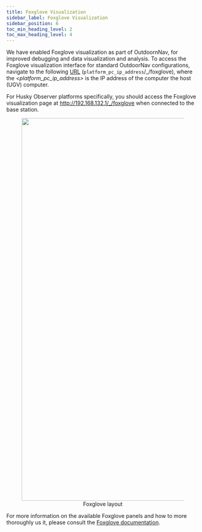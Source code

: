 ```yaml
---
title: Foxglove Visualization
sidebar_label: Foxglove Visualization
sidebar_position: 6
toc_min_heading_level: 2
toc_max_heading_level: 4
---
```


We have enabled Foxglove visualization as part of OutdoornNav, for improved debugging and data visualization and analysis.
To access the Foxglove visualization interface for standard OutdoorNav configurations, navigate to the following 
[URL](http://192.168.132.1/_/foxglove) (`platform_pc_ip_address`/\_/foxglove), where the _<platform_pc_ip_address>_ is
the IP address of the computer the host (UGV) computer.

For Husky Observer platforms specifically, you should access the Foxglove visualization page at http://192.168.132.1/_/foxglove
when connected to the base station.

<center>
  <figure>
    <img
      src="/img/outdoornav_images/foxglove_layout.png"
      width="1000"
    />
    <figcaption>Foxglove layout</figcaption>
  </figure>
</center>

For more information on the available Foxglove panels and how to more thoroughly us it, please consult the [Foxglove documentation](https://foxglove.dev/docs/studio).